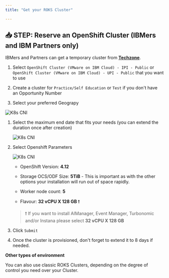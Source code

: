 ```yaml
---
title: "Get your ROKS Cluster"

---
```



## 📥 STEP: Reserve an OpenShift Cluster (IBMers and IBM Partners only)

IBMers and Partners can get a temporary cluster from [**Techzone**](https://techzone.ibm.com/collection/tech-zone-certified-base-images).


1. Select `OpenShift Cluster (VMware on IBM Cloud) - IPI - Public` or `OpenShift Cluster (VMware on IBM Cloud) - UPI - Public` that you want to use

1. Create a cluster for `Practice/Self Education` or `Test` if you don't have an Opportunity Number

1. Select your preferred Geograpy

  ![K8s CNI](./../images/roks01.png)

1. Select the maximum end date that fits your needs (you can extend the duration once after creation)

	![K8s CNI](./../images/roks03.png)

1. Select Openshift Parameters

   ![K8s CNI](./../images/roks02.png)

   - OpenShift Version: **4.12**

   - Storage OCS/ODF Size: **5TiB** - This is important as with the other options your installation will run out of space rapidly.

	- Worker node count: **5**
	- Flavour: **32 vCPU X 128 GB** ❗ 

	> ❗ If you want to install AIManager, Event Manager, Turbonomic and/or Instana please select **32 vCPU X 128 GB** 


1. Click `Submit`
1. Once the cluster is provisioned, don't forget to extend it to 8 days if needed.


<InlineNotification kind="info">

**Other types of environment**

You can also use classic ROKS Clusters, depending on the degree of control you need over your Cluster.

</InlineNotification> 